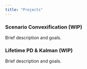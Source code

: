 ```yaml
---
title: "Projects"
---
```


### Scenario Convexification (WIP)
Brief description and goals.

### Lifetime PD & Kalman (WIP)
Brief description and goals.
